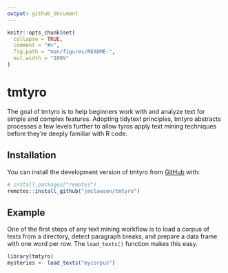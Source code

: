 ```yaml
---
output: github_document
---
```


<!-- README.md is generated from README.Rmd. Please edit that file -->

```r
knitr::opts_chunk$set(
  collapse = TRUE,
  comment = "#>",
  fig.path = "man/figures/README-",
  out.width = "100%"
)
```

# tmtyro

<!-- badges: start -->
<!-- badges: end -->

The goal of tmtyro is to help beginners work with and analyze text for simple and complex features. Adopting tidytext principles, tmtyro abstracts processes a few levels further to allow tyros apply text mining techniques before they're deeply familiar with R code. 

## Installation

You can install the development version of tmtyro from [GitHub](https://github.com/) with:

``` r
# install.packages("remotes")
remotes::install_github("jmclawson/tmtyro")
```

## Example

One of the first steps of any text mining workflow is to load a corpus of texts from a directory, detect paragraph breaks, and prepare a data frame with one word per row. The `load_texts()` function makes this easy.

```r
library(tmtyro)
mysteries <- load_texts("mycorpus")
```

